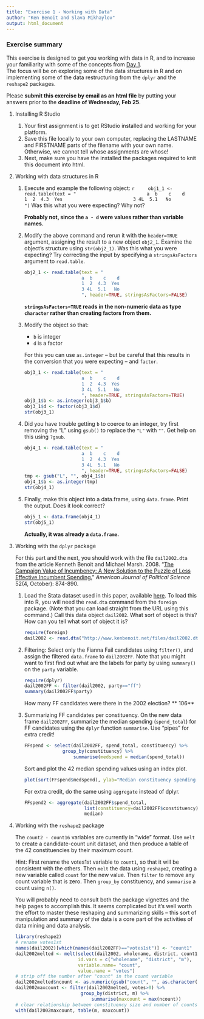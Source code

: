 ```yaml
---
title: "Exercise 1 - Working with Data"
author: "Ken Benoit and Slava Mikhaylov"
output: html_document
---
```


### Exercise summary

This exercise is designed to get you working with data in R, and to increase your familiarity
with some of the concepts from [Day 1](https://github.com/kbenoit/ME114/blob/master/day1/ME114_day1.pdf).  
The focus will be on exploring some of the data structures in R and on implementing some of the
data restructuring from the `dplyr` and the `reshape2` packages.

Please **submit this exercise by email as an html file**  by putting your answers prior to the  **deadline of Wednesday, Feb 25**. 

1.  Installing R Studio

    1.  Your first assignment is to get RStudio installed and working for your platform.   
    2.  Save this file locally to your own computer, replacing the LASTNAME and FIRSTNAME parts of the filename with your own name.  Otherwise, we cannot tell whose assignments are whose!
    3.  Next, make sure you have the installed the packages required to knit this document into html.


1.  Working with data structures in R

    1.  Execute and example the following object:
        ```r
        obj1_1 <- read.table(text = "
                             a  b    c    d 
                             1  2  4.3  Yes
                             3 4L  5.1   No
                             ")
         ```
        Was this what you were expecting?  Why not?
        
        **Probably not, since the `a - d` were values rather than variable names.**


    2.  Modify the above command and rerun it with the `header=TRUE` argument, assigning
        the result to a new object `obj2_1`.
        Examine the object's structure using `str(obj2_1)`.  Was this what you were expecting?
        Try correcting the input by specifying a `stringsAsFactors` argument to `read.table`.
        
        ```r
        obj2_1 <- read.table(text = "
                             a  b    c    d 
                             1  2  4.3  Yes
                             3 4L  5.1   No
                             ", header=TRUE, stringsAsFactors=FALSE)
         ```
        
        **`stringsAsFactors=TRUE` reads in the non-numeric data as type `character` rather
        than creating factors from them.**

    3.  Modify the object so that:
        *  `b` is integer
        *  `d` is a factor
        
        For this you can use `as.integer` -- but be careful that this results in the conversion that you were expecting -- and `factor`.
        
        ```r
        obj3_1 <- read.table(text = "
                             a  b    c    d 
                             1  2  4.3  Yes
                             3 4L  5.1   No
                             ", header=TRUE, stringsAsFactors=TRUE)
        obj3_1$b <- as.integer(obj3_1$b)
        obj3_1$d <- factor(obj3_1$d)
        str(obj3_1)
        ```

    4.  Did you have trouble getting `b` to coerce to an integer, try first removing the "L"
        using `gsub()` to replace the `"L"` with `""`.  Get help on this using `?gsub`.
       
        ```r
        obj4_1 <- read.table(text = "
                             a  b    c    d 
                             1  2  4.3  Yes
                             3 4L  5.1   No
                             ", header=TRUE, stringsAsFactors=FALSE)
        tmp <- gsub("L", "", obj4_1$b)
        obj4_1$b <- as.integer(tmp)
        str(obj4_1)
        ```
 

    5.  Finally, make this object into a data.frame, using `data.frame`.  Print the output.  Does it look correct?
    
        ```r
        obj5_1 <- data.frame(obj4_1)
        str(obj5_1)
        ```
        
        **Actually, it was already a `data.frame`.**


2.  Working with the `dplyr` package

    For this part and the next, you should work with the file `dail2002.dta` from the article Kenneth Benoit and Michael Marsh. 2008. "[The Campaign Value of Incumbency: A New Solution to the Puzzle of Less Effective Incumbent Spending.](http://www.kenbenoit.net/pdfs/ajps_348.pdf)" *American Journal of Political Science* 52(4, October): 874-890.   
    
    1.  Load the Stata dataset used in this paper, available [here](http://www.kenbenoit.net/files/dail2002.dta).  To load this into R, you will need the `read.dta` command from the `foreign` package.  (Note that you can load straight from the URL using this command.)  Call this data object `dail2002`.  What sort of object is this?  How can you tell what sort of object it is?
    
        ```r
        require(foreign)
        dail2002 <- read.dta("http://www.kenbenoit.net/files/dail2002.dta")
        ```
    
    2.  Filtering:  Select only the Fianna Fail candidates using `filter()`, and assign the filtered `data.frame` to `dail2002FF`.  Note that you might want to first find out what are the labels for party by using `summary()` on the `party` variable.
    
        ```r
        require(dplyr)
        dail2002FF <- filter(dail2002, party=="ff")
        summary(dail2002FF$party)
        ```
        How many FF candidates were there in the 2002 election?  ** 106**
        
    
        
    3.  Summarizing FF candidates per constituency.  On the new data frame `dail2002FF`, summarize the median spending (`spend_total`) for FF candidates using the `dplyr` function `summarise`.  Use "pipes" for extra credit!

        ```r
        FFspend <- select(dail2002FF, spend_total, constituency) %>%
                      group_by(constituency) %>% 
                          summarise(medspend = median(spend_total))
        ```


        Sort and plot the 42 median spending values using an index plot. 
        ```r
        plot(sort(FFspend$medspend), ylab="Median constituency spending for FF")
        ```

        For extra credit, do the same using `aggregate` instead of dplyr.
        ```r
        FFspend2 <- aggregate(dail2002FF$spend_total, 
                              list(constituency=dail2002FF$constituency), 
                              median)
        ```



3.  Working with the `reshape2` package
    
    The `count2 - count16` variables are currently in "wide" format.  Use `melt` to create a candidate-count unit dataset, and then produce a table of the 42 constituencies by their maximum count.
    
    Hint: First rename the votes1st variable to `count1`, so that it will be consistent with the others.
    Then `melt` the data using `reshape2`, creating a new variable called `count` for the new value.  Then `filter` to remove any count variable that is zero.  Then `group_by` constituency, and `summarise` a count using `n()`. 
    
    You will probably need to consult both the package vignettes and the help pages to accomplish this.  It seems complicated but it's well worth the effort to master these reshaping and summarizing skills -- this sort of manipulation and summary of the data is a core part of the activities of data mining and data analysis.

    ```r
    library(reshape2)
    # rename votes1st
    names(dail2002)[which(names(dail2002FF)=="votes1st")] <- "count1"
    dail2002melted <- melt(select(dail2002, wholename, district, count1, count2:count16, m), 
                           id.vars = c("wholename", "district", "m"), 
                           variable.name= "count", 
                           value.name = "votes")
    # strip off the number after "count" in the count variable
    dail2002melted$ncount <- as.numeric(gsub("count", "", as.character(dail2002melted$count)))
    dail2002maxcount <- filter(dail2002melted, votes>0) %>%
                            group_by(district, m) %>% 
                                summarise(maxcount = max(ncount))
    # clear relationship between constituency size and number of counts
    with(dail2002maxcount, table(m, maxcount))
    ```
